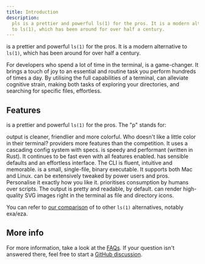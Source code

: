 ```yaml
---
title: Introduction
description:
  pls is a prettier and powerful ls(1) for the pros. It is a modern alternative
  to ls(1), which has been around for over half a century.
---
```



<Pls /> is a prettier and powerful `ls(1)` for the pros. It is a modern
alternative to `ls(1)`, which has been around for over half a century.

For developers who spend a lot of time in the terminal, <Pls /> is a
game-changer. It brings a touch of joy to an essential and routine task you
perform hundreds of times a day. By utilising the full capabilities of a
terminal, <Pls /> can alleviate cognitive strain, making both tasks of exploring
your directories, and searching for specific files, effortless.

## Features

<Pls /> is a prettier and powerful `ls(1)` for the pros. The "p" stands for:

<CardGrid>
  <Card
    title="Pretty"
    icon="star">
    <Pls /> output is cleaner, friendlier and more colorful. Who doesn't like a
    little color in their terminal?
  </Card>
  <Card
    title="Powerful"
    icon="information">
    <Pls /> providers more features than the competition. It uses a cascading
    config system with specs.
  </Card>
  <Card
    title="Performant"
    icon="rocket">
    <Pls /> is speedy and performant (written in Rust). It continues to be fast
    even with all features enabled.
  </Card>
  <Card
    title="Practical"
    icon="approve-check">
    <Pls /> has sensible defaults and an effortless interface. The CLI is
    fluent, intuitive and memorable.
  </Card>
  <Card
    title="Petite"
    icon="magnifier">
    <Pls /> is a small, single-file, binary executable. It supports both Mac and
    Linux.
  </Card>
  <Card
    title="Pliable"
    icon="setting">
    <Pls /> can be extensively tweaked by power users and pros. Personalise it
    exactly how you like it.
  </Card>
  <Card
    title="Personable"
    icon="puzzle">
    <Pls /> prioritises consumption by humans over scripts. The output is pretty
    and readable, by default.
  </Card>
  <Card
    title="Picturesque"
    icon="seti:image">
    <Pls /> can render high-quality SVG images right in the terminal as file and
    directory icons.
  </Card>
</CardGrid>

You can refer to [our comparison](/about/comparison/) of <Pls /> to other
`ls(1)` alternatives, notably exa/eza.

## More info

For more information, take a look at the [FAQs](/about/faq/). If your question
isn't answered there, feel free to start a
[GitHub discussion](https://github.com/pls-rs/pls/discussions).
